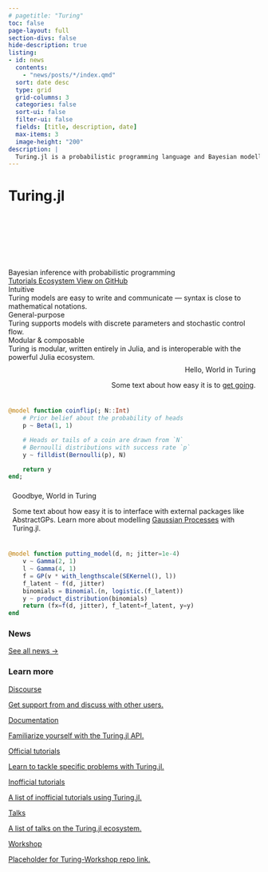 ```yaml
---
# pagetitle: "Turing"
toc: false
page-layout: full
section-divs: false
hide-description: true
listing:
- id: news
  contents:
    - "news/posts/*/index.qmd"
  sort: date desc
  type: grid
  grid-columns: 3
  categories: false
  sort-ui: false
  filter-ui: false
  fields: [title, description, date]
  max-items: 3
  image-height: "200"
description: |
  Turing.jl is a probabilistic programming language and Bayesian modelling framework for the Julia programming language.
---
```


```{=html}
<div class="line-graph">
  <div class="upperContent">
    <h1>Turing.jl</h1>
  </div>
  <div class="Animation">
     <svg width="2300" height="498" viewBox="0 0 2300 498" fill="none" xmlns="http://www.w3.org/2000/svg">
        <path class="line line1"
           d="M0 487C428.737 486.5 424.61 478.535 493.575 389C523.23 350.5 595.105 213 654.414 213C713.724 213 748.907 290 790.625 344.5C832.343 399 846.416 425.5 908.239 461.5C979.498 502.995 1144.47 487 2300 487"/>
        <path class="line line2"
           d="M0 485.5C212.654 485.5 378.977 486 565.45 486C751.923 486 763.644 514.469 852.448 292.5C881.709 219.36 911.829 96 950.052 96C988.276 96 1016.27 197.222 1050.19 287.031C1116.15 461.682 1136.64 484.016 1322.06 484.016C1416.28 484.016 2076.04 486.5 2300 486.5"/>
        <path class="line line3"
           d="M0 486.499C101.007 486.499 207.547 486.499 308.554 486.499C409.56 486.499 483.491 486.499 577.149 486.499C668.492 486.499 699.329 489.286 731.197 460.973C773.165 423.687 790.94 330.837 809.112 262.111C827.285 193.386 858.089 8 890.182 8C922.275 8 944 162.661 971.155 262.111C988.985 327.407 1006.43 426.95 1058.05 469.982C1081.26 489.327 1164.7 486.499 1248.64 486.499C1356.96 486.499 1406.25 486.499 1516.74 486.499C1627.23 486.499 2191.68 487 2300 487"/>
     </svg>
  </div>
</div>
<span class="display-6 d-block text-center py-5 display-md-5 display-lg-4">
    Bayesian inference with probabilistic programming
</span>
<div class="d-flex flex-column align-items-center gap-0 pb-5">
  <div class="d-flex flex-row flex-wrap panel-wrapper gap-2">
    <a href="https://turinglang.org/docs/tutorials/docs-00-getting-started/" class="button--fill btn">
      Tutorials
    </a>
    <a href="/library" class="button btn">
      Ecosystem
    </a>
    <a href="https://github.com/TuringLang" class="button btn">
      View on GitHub
    </a>
  </div>
</div>
```

```{=html}
<div class="d-flex flex-row flex-wrap panel-wrapper gap-4 section-end-space">
  <div class="panel">
    <div class="panel-title pb-1">
      Intuitive
    </div>
    Turing models are easy to write and communicate — syntax is close to mathematical notations. 
  </div>
  <div class="panel">
    <div class="panel-title pb-1">
      General-purpose
    </div>
    Turing supports models with discrete parameters and stochastic control flow. 
  </div>
  <div class="panel">
    <div class="panel-title pb-1">
      Modular & composable
    </div>
    Turing is modular, written entirely in Julia, and is interoperable with the powerful Julia ecosystem.
  </div>
</div>
```

<div class="d-flex flex-row flex-wrap panel-wrapper gap-3 pb-2">
<div class="example-text" style="text-align:right;padding:0.5rem;">
  <div class="fs-4 fw-bold pb-1">
  Hello, World in Turing
  </div>
  Some text about how easy it is to [get going](https://turinglang.org/docs/tutorials/00-introduction/).
</div>
<div class="example-code">
```julia
@model function coinflip(; N::Int)
    # Prior belief about the probability of heads
    p ~ Beta(1, 1)

    # Heads or tails of a coin are drawn from `N`
    # Bernoulli distributions with success rate `p`
    y ~ filldist(Bernoulli(p), N)

    return y
end;
```
</div>
</div>
<div class="d-flex flex-row-reverse flex-wrap panel-wrapper gap-3 pt-2 section-end-space">
<div class="example-text" style="padding:0.5rem;">
  <div class="fs-4 fw-bold pb-1">
  Goodbye, World in Turing
  </div>
  Some text about how easy it is to interface with external packages like AbstractGPs. Learn more about modelling [Gaussian Processes](https://turinglang.org/docs/tutorials/15-gaussian-processes/) with Turing.jl.
</div>
<div class="example-code">
```julia
@model function putting_model(d, n; jitter=1e-4)
    v ~ Gamma(2, 1)
    l ~ Gamma(4, 1)
    f = GP(v * with_lengthscale(SEKernel(), l))
    f_latent ~ f(d, jitter)
    binomials = Binomial.(n, logistic.(f_latent))
    y ~ product_distribution(binomials)
    return (fx=f(d, jitter), f_latent=f_latent, y=y)
end
```
</div>
</div>

```{=html}
<h3 class="pb-3">
  News
</h3>
```
::: {#news}

:::

[See all news &rarr;](news/)

```{=html}
<h3 class="pb-3 section-start-space">
  Learn more
</h3>
<div class="list grid quarto-listing-cols-3">
  <a class="pseudolisting" href="https://discourse.julialang.org/c/domain/probprog/48">
    <div class="card-title h5">
      Discourse
    </div>
    <p class="quarto-grid-item">
      Get support from and discuss with other users.
    </p>
  </a>
  <a class="pseudolisting" href="https://turinglang.org/docs/tutorials/docs-00-getting-started/">
    <div class="card-title h5">
      Documentation
    </div>
    <p class="quarto-grid-item">
      Familiarize yourself with the Turing.jl API.
    </p>
  </a>
  <a class="pseudolisting" href="https://turinglang.org/docs/tutorials/00-introduction/">
    <div class="card-title h5">
      Official tutorials
    </div>
    <p class="quarto-grid-item">
      Learn to tackle specific problems with Turing.jl.
    </p>
  </a>
  <a class="pseudolisting" href="resources/content/inofficial_tutorials.qmd">
    <div class="card-title h5">
      Inofficial tutorials
    </div>
    <p class="quarto-grid-item">
      A list of inofficial tutorials using Turing.jl.
    </p>
  </a>
  <a class="pseudolisting" href="resources/content/talks.qmd">
    <div class="card-title h5">
      Talks
    </div>
    <p class="quarto-grid-item">
      A list of talks on the Turing.jl ecosystem.
    </p>
  </a>
  <a class="pseudolisting" href="">
    <div class="card-title h5">
      Workshop
    </div>
    <p class="quarto-grid-item">
      Placeholder for Turing-Workshop repo link.
    </p>
  </a>
</div>
```
